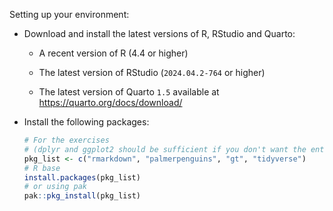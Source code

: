 Setting up your environment:

- Download and install the latest versions of R, RStudio and Quarto:

  - A recent version of R (4.4 or higher)
    
  - The latest version of RStudio (`2024.04.2-764` or higher)
    
  - The latest version of Quarto `1.5` available at <https://quarto.org/docs/download/>
    

- Install the following packages:

  ``` r
  # For the exercises 
  # (dplyr and ggplot2 should be sufficient if you don't want the entire tidyverse)
  pkg_list <- c("rmarkdown", "palmerpenguins", "gt", "tidyverse") 
  # R base
  install.packages(pkg_list)
  # or using pak
  pak::pkg_install(pkg_list)
  ```